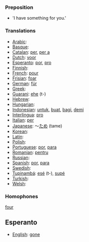 ===Preposition===

* 'I have something for you.'


===Translations===
*[[Arabic]]: [[]]
*[[Basque]]: [[]]
*[[Catalan]]: [[per]], [[per a]]
*[[Dutch]]: [[voor]]
*[[Esperanto]]: [[por]], [[pro]]
*[[Finnish]]: [[]]
*[[French]]: [[pour]]
*[[Frisian]]: [[foar]]
*[[German]]: [[für]]
*[[Greek]]: [[]]
*[[Guarani]]: [[ehe]] (t-)
*[[Hebrew]]: [[]]
*[[Hungarian]]: [[]]
*[[Indonesian]]: [[untuk]], [[buat]], [[bagi]], [[demi]]
*[[Interlingua]]: [[pro]]
*[[Italian]]: [[per]]
*[[Japanese]]: ～[[ため]] (tame)
*[[Korean]]: [[]]
*[[Latin]]: [[]]
*[[Polish]]: [[]]
*[[Portuguese]]: [[por]], [[para]]
*[[Romanian]]: [[pentru]]
*[[Russian]]: [[]]
*[[Spanish]]: [[por]], [[para]]
*[[Swedish]]: [[]]
*[[Tupinambá]]: [[esé]] (t-), [[supé]]
*[[Turkish]]: [[]]
*[[Welsh]]: [[]]

===Homophones===
[[four]]

==Esperanto==
*[[English]]: [[gone]]